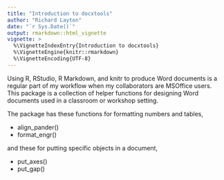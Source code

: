 ```yaml
---
title: "Introduction to docxtools"
author: "Richard Layton"
date: "`r Sys.Date()`"
output: rmarkdown::html_vignette
vignette: >
  %\VignetteIndexEntry{Introduction to docxtools}
  %\VignetteEngine{knitr::rmarkdown}
  %\VignetteEncoding{UTF-8}
---
```


Using R, RStudio, R Markdown, and knitr to produce Word documents is a regular part of my workflow when my collaborators are MSOffice users. This package is a collection of helper functions for designing Word documents used in a classroom or workshop setting. 

The package has these functions for formatting numbers and tables,  

- align_pander() 
- format_engr() 

and these for putting specific objects in a document, 

- put_axes() 
- put_gap() 

